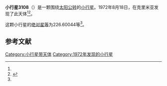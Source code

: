 {{Infobox planet
| bgcolour = #FFFFC0
| name = 3108 Lyubov
| symbol = 
| image = 
| caption = 
| discovery = yes
| discovery_ref = 
| discoverer = {{link-en|柳德米拉·瓦斯列娜·朱然勒娃|Lyudmila Vasilyevna Zhuravleva}}
| discovery_site = [[克里米亚|克里米亚]] 
| discovered = 1972年8月18日
| designations = yes
| mp_name = 
| named_after = 
| alt_names = 1972 QM/ 1979 WT3 / 1979 YY3
| mp_category = [[主带小行星|主带小行星]]
| orbit_ref = <ref name="a">[http://ssd.jpl.nasa.gov/sbdb.cgi?sstr=3108 3108 Lyubov] {{Wayback|url=http://ssd.jpl.nasa.gov/sbdb.cgi?sstr=3108 |date=20200917204128 }}，小行星數據庫瀏覽器（JPL Small-Body Database Browser）－[[美国国家航空航天局|美国国家航空航天局]]喷气推进实验室</ref>
| epoch = 2456400.5 (2013年4月18日更新)
| aphelion = {{convert|2.6044428|AU|km|3|abbr=on|lk=out}}
| perihelion = {{convert|1.8547664|AU|km|3|abbr=on}}
| semimajor = {{convert|2.2296046|AU|km|3|abbr=on}}
| eccentricity = 0.1681187
| period = 1216.018572 [[日|日]]<br />3.33[[儒略年|儒略年]]
| avg_speed = 
| inclination = 3.28544
| asc_node = 162.06267
| mean_anomaly = 
| arg_peri = 226.60044
| satellites = 
| physical_characteristics = yes
| dimensions = 
| mass = 
| density = 
| surface_grav = 
| escape_velocity = 
| sidereal_day = 
| axial_tilt = 
| pole_ecliptic_lat = 
| pole_ecliptic_lon = 
| albedo = 
| temperatures= 
| temp_name1 = 
| mean_temp_1 = 
| max_temp_1 = 
| temp_name2 = 
| max_temp_2 = 
| spectral_type = 
| abs_magnitude = 226.60044
}}

'''小行星3108'''（{{lang-en|3108 Lyubov}}）是一颗围绕[[太阳|太阳]][[公转|公转]]的[[小行星|小行星]]。1972年8月18日，{{link-en|柳德米拉·瓦斯列娜·朱然勒娃|Lyudmila Vasilyevna Zhuravleva}}在克里米亚发现了此天体<ref name="a" /><ref>{{cite news|title=小行星列表|url=http://cfa-www.harvard.edu/iau/lists/NumberedMPs.txt|accessdate=2013-07-08|newspaper=哈佛大学|archive-date=2008-05-17|archive-url=https://web.archive.org/web/20080517010638/http://cfa-www.harvard.edu/iau/lists/NumberedMPs.txt|dead-url=no}}</ref>。

这颗小行星的[[绝对星等|绝对星等]]为226.60044等<ref name="a" />。

==参考文献==
{{reflist}}
{{Minor Planet Number|[[小行星3107|小行星3107]]|[[小行星3109|小行星3109]]}}

{{小天体}}

[[Category:小行星带天体|Category:小行星带天体]]
[[Category:1972年发现的小行星|Category:1972年发现的小行星]]

{{asteroid-stub}}